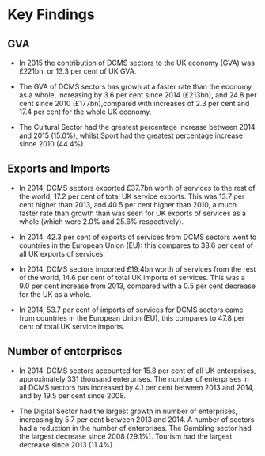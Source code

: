 # Key Findings {#key_findings}

## GVA

* In 2015 the contribution of DCMS sectors to the UK economy (GVA) was £221bn, or 13.3 per cent of UK GVA.

* The GVA of DCMS sectors has grown at a faster rate than the economy as a whole, increasing by 3.6 per cent since 2014 (£213bn), and 24.8 per cent since 2010 (£177bn),compared with increases of 2.3 per cent and 17.4 per cent for the whole UK economy.

* The Cultural Sector had the greatest percentage increase between 2014 and 2015 (15.0%), whilst Sport had the greatest percentage increase since 2010 (44.4%).

## Exports and Imports
* In 2014, DCMS sectors exported £37.7bn worth of services to the rest of the world, 17.2 per cent of total UK service exports. 
This was 13.7 per cent higher than 2013, and 40.5 per cent higher than 2010, a much faster rate than growth than was seen for UK exports of services as a whole (which were 2.0% and 25.6% respectively).

* In 2014, 42.3 per cent of exports of services from DCMS sectors went to countries in the European Union (EU): this compares to 38.6 per cent of all UK exports of services. 

* In 2014, DCMS sectors imported £19.4bn worth of services from the rest of the world, 14.6 per cent of total UK imports of services. 
This was a 9.0 per cent increase from 2013, compared with a 0.5 per cent decrease for the UK as a whole.

* In 2014, 53.7 per cent of imports of services for DCMS sectors came from countries in the European Union (EU), this compares to 47.8 per cent of total UK service imports.

## Number of enterprises
* In 2014, DCMS sectors accounted for 15.8 per cent of all UK enterprises, approximately 331 thousand enterprises. 
The number of enterprises in all DCMS sectors has increased by 4.1 per cent between 2013 and 2014, and by 19.5 per cent since 2008.

* The Digital Sector had the largest growth in number of enterprises, increasing by 5.7 per
cent between 2013 and 2014. A number of sectors had a reduction in the number of
enterprises. The Gambling sector had the largest decrease since 2008 (29.1%). 
Tourism had the largest decrease since 2013 (11.4%)
